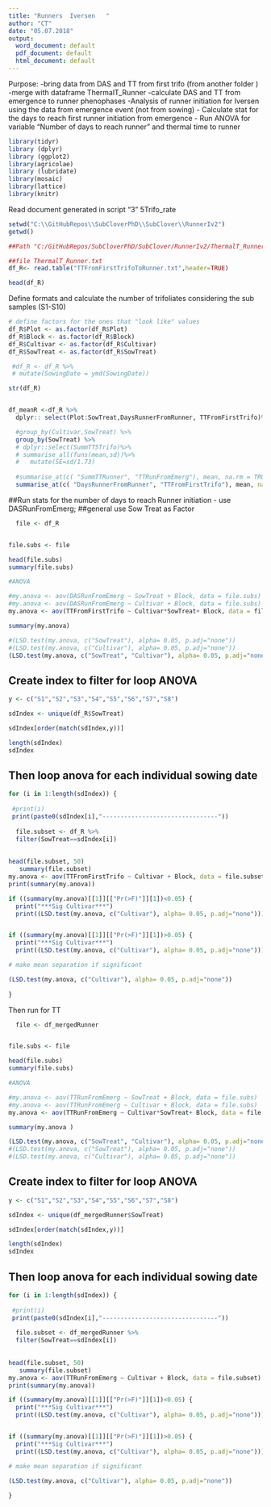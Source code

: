 ```yaml
---
title: "Runners  Iversen   "
author: "CT"
date: "05.07.2018" 
output:
  word_document: default
  pdf_document: default
  html_document: default
---
```


Purpose:
-bring data from DAS and TT from first trifo (from another folder )
-merge with dataframe ThermalT_Runner 
-calculate DAS and TT from emergence to runner phenophases 
-Analysis of runner initiation for Iversen using the data from emergence event (not from sowing) 
- Calculate stat for the days to reach first runner initiation from emergence 
- Run ANOVA for variable "Number of days to reach runner " and thermal time to runner 
 
```r
library(tidyr)
library (dplyr)
library (ggplot2)
library(agricolae)
library (lubridate)
library(mosaic)
library(lattice)
library(knitr)
```

Read document generated in script "3" 5Trifo_rate

```r
setwd("C:\\GitHubRepos\\SubCloverPhD\\SubClover\\RunnerIv2")
getwd()

##Path "C:/GitHubRepos/SubCloverPhD/SubClover/RunnerIv2/ThermalT_Runner.txt"

##file ThermalT_Runner.txt
df_R<- read.table("TTFromFirstTrifoToRunner.txt",header=TRUE)

head(df_R)


```



Define formats and calculate the number of trifoliates considering the sub samples (S1-S10)

```r


# define factors for the ones that "look like" values
df_R$Plot <- as.factor(df_R$Plot)
df_R$Block <- as.factor(df_R$Block)
df_R$Cultivar <- as.factor(df_R$Cultivar)
df_R$SowTreat <- as.factor(df_R$SowTreat)

 #df_R <- df_R %>%
 # mutate(SowingDate = ymd(SowingDate)) 

str(df_R)



```





```r

df_meanR <-df_R %>%
  dplyr:: select(Plot:SowTreat,DaysRunnerFromRunner, TTFromFirstTrifo)%>%

  #group_by(Cultivar,SowTreat) %>%
  group_by(SowTreat) %>%
  # dplyr::select(SummTT5Trifo)%>%
  # summarise_all(funs(mean,sd))%>%
  #   mutate(SE=sd/1.73)
  
  #summarise_at(c( "SummTTRunner", "TTRunFromEmerg"), mean, na.rm = TRUE)
  summarise_at(c( "DaysRunnerFromRunner", "TTFromFirstTrifo"), mean, na.rm = TRUE)


```




##Run stats for the number of days to reach Runner initiation - use DASRunFromEmerg;
##general use Sow Treat as Factor 

```r
 
  file <- df_R


file.subs <- file 

head(file.subs)
summary(file.subs)

#ANOVA

#my.anova <- aov(DASRunFromEmerg ~ SowTreat + Block, data = file.subs)
#my.anova <- aov(DASRunFromEmerg ~ Cultivar + Block, data = file.subs)
my.anova <- aov(TTFromFirstTrifo ~ Cultivar*SowTreat+ Block, data = file.subs)

summary(my.anova)

```


```r
#(LSD.test(my.anova, c("SowTreat"), alpha= 0.05, p.adj="none"))
#(LSD.test(my.anova, c("Cultivar"), alpha= 0.05, p.adj="none"))
(LSD.test(my.anova, c("SowTreat", "Cultivar"), alpha= 0.05, p.adj="none"))


```



## Create index to filter for loop ANOVA

```r
y <- c("S1","S2","S3","S4","S5","S6","S7","S8")

sdIndex <- unique(df_R$SowTreat)

sdIndex[order(match(sdIndex,y))]

length(sdIndex)
sdIndex
```
## Then loop anova for each individual sowing date 
```r
for (i in 1:length(sdIndex)) {
  
 #print(i)
 print(paste0(sdIndex[i],"--------------------------------"))
  
  file.subset <- df_R %>%
  filter(SowTreat==sdIndex[i])
  
 
head(file.subset, 50)
   summary(file.subset)
my.anova <- aov(TTFromFirstTrifo ~ Cultivar + Block, data = file.subset)
print(summary(my.anova))

if ((summary(my.anova)[[1]][["Pr(>F)"]][1])<0.05) {
  print("***Sig Cultivar***") 
  print((LSD.test(my.anova, c("Cultivar"), alpha= 0.05, p.adj="none"))) } 


if ((summary(my.anova)[[1]][["Pr(>F)"]][1])>0.05) {
  print("***Sig Cultivar***") 
  print((LSD.test(my.anova, c("Cultivar"), alpha= 0.05, p.adj="none"))) } 

# make mean separation if significant

(LSD.test(my.anova, c("Cultivar"), alpha= 0.05, p.adj="none"))
  
}


```

Then run for TT 




```r
 
  file <- df_mergedRunner


file.subs <- file 

head(file.subs)
summary(file.subs)

#ANOVA

#my.anova <- aov(TTRunFromEmerg ~ SowTreat + Block, data = file.subs)
#my.anova <- aov(TTRunFromEmerg ~ Cultivar + Block, data = file.subs)
my.anova <- aov(TTRunFromEmerg ~ Cultivar*SowTreat+ Block, data = file.subs)

summary(my.anova )

(LSD.test(my.anova, c("SowTreat", "Cultivar"), alpha= 0.05, p.adj="none"))
#(LSD.test(my.anova, c("SowTreat"), alpha= 0.05, p.adj="none"))
#(LSD.test(my.anova, c("Cultivar"), alpha= 0.05, p.adj="none"))

```




## Create index to filter for loop ANOVA

```r
y <- c("S1","S2","S3","S4","S5","S6","S7","S8")

sdIndex <- unique(df_mergedRunner$SowTreat)

sdIndex[order(match(sdIndex,y))]

length(sdIndex)
sdIndex
```
## Then loop anova for each individual sowing date 
```r
for (i in 1:length(sdIndex)) {
  
 #print(i)
 print(paste0(sdIndex[i],"--------------------------------"))
  
  file.subset <- df_mergedRunner %>%
  filter(SowTreat==sdIndex[i])
  
 
head(file.subset, 50)
   summary(file.subset)
my.anova <- aov(TTRunFromEmerg ~ Cultivar + Block, data = file.subset)
print(summary(my.anova))

if ((summary(my.anova)[[1]][["Pr(>F)"]][1])<0.05) {
  print("***Sig Cultivar***") 
  print((LSD.test(my.anova, c("Cultivar"), alpha= 0.05, p.adj="none"))) } 


if ((summary(my.anova)[[1]][["Pr(>F)"]][1])>0.05) {
  print("***Sig Cultivar***") 
  print((LSD.test(my.anova, c("Cultivar"), alpha= 0.05, p.adj="none"))) } 

# make mean separation if significant

(LSD.test(my.anova, c("Cultivar"), alpha= 0.05, p.adj="none"))
  
}

```




